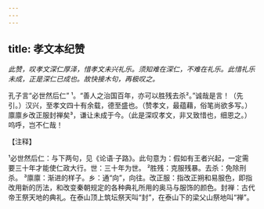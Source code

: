 ```yaml
---
---
---
```

title: 孝文本纪赞
---



*此赞，叹孝文深仁厚泽，惜孝文未兴礼乐。须知难在深仁，不难在礼乐。此惜礼乐未成，正是深仁已成也。故快接木句，再极叹之。*

孔子言“必世然后仁”
¹。“善人之治国百年，亦可以胜残去杀²。”诚哉是言！（先引。）汉兴，至孝文四十有余载，德至盛也。（赞孝文，最蕴藉，俗笔尚欲多写。）廪廪乡改正服封禅矣³，谦让未成于今。（此是深叹孝文，非又致惜也，细恩之。）呜呼，岂不仁哉！

【注释】

¹必世然后仁：与下两句，见《论语·子路》。此句意为：假如有王者兴起，一定需要三十年才能使仁政大行。世：三十年为世。
²胜残：克服残暴。去杀：免除刑杀。
³廪廪：渐进的样子。乡：通“向”，向往。改正服：指改正朔和易服色，即指改用新的历法，和改变秦朝规定的各种典礼所用的奥马与服饰的颜色。封禅：古代帝王祭天地的典礼。在泰山顶上筑坛祭天叫“封”，在泰山下的梁父山祭地叫“禅”。